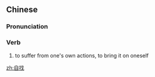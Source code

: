 ==Chinese==
{{zh-forms}}

===Pronunciation===
{{zh-pron
|m=zìzhǎo
|c=zi6 zaau2
|cat=v
}}

===Verb===
{{zh-verb}}

# to suffer from one's own actions, to bring it on oneself

[[zh:自找]]